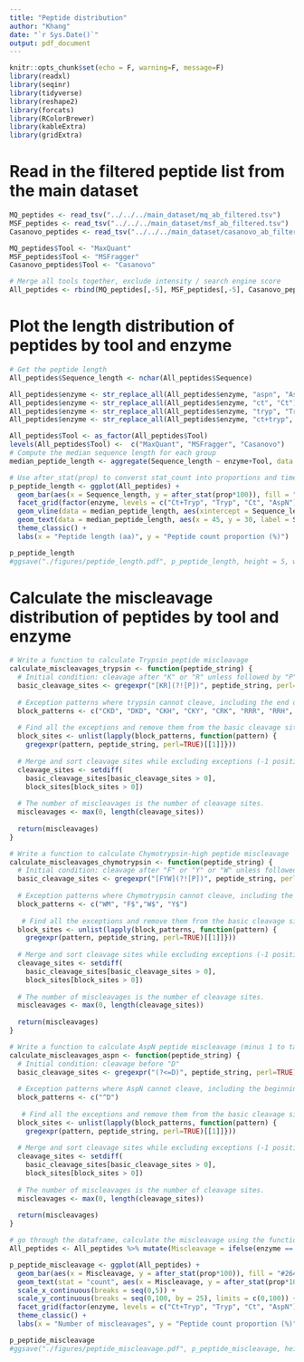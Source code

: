 ```yaml
---
title: "Peptide distribution"
author: "Khang"
date: "`r Sys.Date()`"
output: pdf_document
---
```


```r
knitr::opts_chunk$set(echo = F, warning=F, message=F)
library(readxl)
library(seqinr)
library(tidyverse)
library(reshape2)
library(forcats)
library(RColorBrewer)
library(kableExtra)
library(gridExtra)
```

# Read in the filtered peptide list from the main dataset
```r
MQ_peptides <- read_tsv("../../../main_dataset/mq_ab_filtered.tsv")
MSF_peptides <- read_tsv("../../../main_dataset/msf_ab_filtered.tsv")
Casanovo_peptides <- read_tsv("../../../main_dataset/casanovo_ab_filtered.tsv")

MQ_peptides$Tool <- "MaxQuant"
MSF_peptides$Tool <- "MSFragger"
Casanovo_peptides$Tool <- "Casanovo"

# Merge all tools together, exclude intensity / search engine score
All_peptides <- rbind(MQ_peptides[,-5], MSF_peptides[,-5], Casanovo_peptides[,-5])
```

# Plot the length distribution of peptides by tool and enzyme

```r
# Get the peptide length
All_peptides$Sequence_length <- nchar(All_peptides$Sequence)

All_peptides$enzyme <- str_replace_all(All_peptides$enzyme, "aspn", "AspN")
All_peptides$enzyme <- str_replace_all(All_peptides$enzyme, "ct", "Ct")
All_peptides$enzyme <- str_replace_all(All_peptides$enzyme, "tryp", "Tryp")
All_peptides$enzyme <- str_replace_all(All_peptides$enzyme, "ct+tryp", "Ct+Tryp")

All_peptides$Tool <- as_factor(All_peptides$Tool)
levels(All_peptides$Tool) <-  c("MaxQuant", "MSFragger", "Casanovo")
# Compute the median sequence length for each group
median_peptide_length <- aggregate(Sequence_length ~ enzyme+Tool, data = All_peptides, FUN = median)
```

```r
# Use after_stat(prop) to converst stat_count into proportions and times 100 to become percent
p_peptide_length <- ggplot(All_peptides) +
  geom_bar(aes(x = Sequence_length, y = after_stat(prop*100)), fill = "#264653") +
  facet_grid(factor(enzyme, levels = c("Ct+Tryp", "Tryp", "Ct", "AspN")) ~ factor(Tool, levels = c("MaxQuant", "MSFragger", "Casanovo"))) +
  geom_vline(data = median_peptide_length, aes(xintercept = Sequence_length), color = "#219ebc", linetype = "dashed") +
  geom_text(data = median_peptide_length, aes(x = 45, y = 30, label = Sequence_length), color = "#219ebc") +
  theme_classic() +
  labs(x = "Peptide length (aa)", y = "Peptide count proportion (%)")

p_peptide_length
#ggsave("./figures/peptide_length.pdf", p_peptide_length, height = 5, width = 7, dpi = 600)
```

# Calculate the miscleavage distribution of peptides by tool and enzyme

```r
# Write a function to calculate Trypsin peptide miscleavage
calculate_miscleavages_trypsin <- function(peptide_string) {
  # Initial condition: cleavage after "K" or "R" unless followed by "P"
  basic_cleavage_sites <- gregexpr("[KR](?![P])", peptide_string, perl=TRUE)[[1]]
  
  # Exception patterns where trypsin cannot cleave, including the end of the peptide where it's already cut
  block_patterns <- c("CKD", "DKD", "CKH", "CKY", "CRK", "RRR", "RRH", "K$", "R$")
  
  # Find all the exceptions and remove them from the basic cleavage sites
  block_sites <- unlist(lapply(block_patterns, function(pattern) {
    gregexpr(pattern, peptide_string, perl=TRUE)[[1]]}))
  
  # Merge and sort cleavage sites while excluding exceptions (-1 positions indicate no match)
  cleavage_sites <- setdiff(
    basic_cleavage_sites[basic_cleavage_sites > 0], 
    block_sites[block_sites > 0])
  
  # The number of miscleavages is the number of cleavage sites.
  miscleavages <- max(0, length(cleavage_sites))
  
  return(miscleavages)
}   
```

```r
# Write a function to calculate Chymotrypsin-high peptide miscleavage
calculate_miscleavages_chymotrypsin <- function(peptide_string) {
  # Initial condition: cleavage after "F" or "Y" or "W" unless followed by "P"
  basic_cleavage_sites <- gregexpr("[FYW](?![P])", peptide_string, perl=TRUE)[[1]]
  
  # Exception patterns where Chymotrypsin cannot cleave, including the end of the peptide where it's already cut
  block_patterns <- c("WM", "F$","W$", "Y$")
  
   # Find all the exceptions and remove them from the basic cleavage sites
  block_sites <- unlist(lapply(block_patterns, function(pattern) {
    gregexpr(pattern, peptide_string, perl=TRUE)[[1]]}))
  
  # Merge and sort cleavage sites while excluding exceptions (-1 positions indicate no match)
  cleavage_sites <- setdiff(
    basic_cleavage_sites[basic_cleavage_sites > 0], 
    block_sites[block_sites > 0])
  
  # The number of miscleavages is the number of cleavage sites.
  miscleavages <- max(0, length(cleavage_sites))
  
  return(miscleavages)
}  
```

```r
# Write a function to calculate AspN peptide miscleavage (minus 1 to take into account the lookbehind function adding 1 to the index)
calculate_miscleavages_aspn <- function(peptide_string) {
  # Initial condition: cleavage before "D"
  basic_cleavage_sites <- gregexpr("(?<=D)", peptide_string, perl=TRUE)[[1]] - 1
  
  # Exception patterns where AspN cannot cleave, including the beginning of the peptide where it's already cut
  block_patterns <- c("^D")
  
   # Find all the exceptions and remove them from the basic cleavage sites
  block_sites <- unlist(lapply(block_patterns, function(pattern) {
    gregexpr(pattern, peptide_string, perl=TRUE)[[1]]}))
  
  # Merge and sort cleavage sites while excluding exceptions (-1 positions indicate no match)
  cleavage_sites <- setdiff(
    basic_cleavage_sites[basic_cleavage_sites > 0], 
    block_sites[block_sites > 0])
  
  # The number of miscleavages is the number of cleavage sites.
  miscleavages <- max(0, length(cleavage_sites))
  
  return(miscleavages)
}  
```

```r
# go through the dataframe, calculate the miscleavage using the function based on the enzyme
All_peptides <- All_peptides %>% mutate(Miscleavage = ifelse(enzyme == "Tryp", unlist(lapply(Sequence, function(x) calculate_miscleavages_trypsin(x))), ifelse(enzyme == "Ct", unlist(lapply(Sequence, function(x) calculate_miscleavages_chymotrypsin(x))), ifelse(enzyme == "AspN", unlist(lapply(Sequence, function(x) calculate_miscleavages_aspn(x))), ifelse(enzyme == "Ct+Tryp", unlist(lapply(Sequence, function(x) calculate_miscleavages_chymotrypsin(x))) + unlist(lapply(Sequence, function(x) calculate_miscleavages_trypsin(x))), 0)))))
```

```r
p_peptide_miscleavage <- ggplot(All_peptides) +
  geom_bar(aes(x = Miscleavage, y = after_stat(prop*100)), fill = "#264653") +
  geom_text(stat = "count", aes(x = Miscleavage, y = after_stat(prop*100), label = round(after_stat(prop*100), 2)), vjust = -0.2, size = 2) +
  scale_x_continuous(breaks = seq(0,5)) +
  scale_y_continuous(breaks = seq(0,100, by = 25), limits = c(0,100)) +
  facet_grid(factor(enzyme, levels = c("Ct+Tryp", "Tryp", "Ct", "AspN")) ~ factor(Tool, levels = c("MaxQuant", "MSFragger", "Casanovo"))) +
  theme_classic() +
  labs(x = "Number of miscleavages", y = "Peptide count proportion (%)")

p_peptide_miscleavage
#ggsave("./figures/peptide_miscleavage.pdf", p_peptide_miscleavage, height = 5, width = 7, dpi = 600)
```

